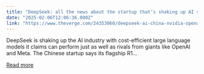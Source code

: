 ```yaml
---
title: "DeepSeek: all the news about the startup that’s shaking up AI stocks"
date: "2025-02-06T12:06:36.000Z"
link: "https://www.theverge.com/24353060/deepseek-ai-china-nvidia-openai"
---
```


DeepSeek is shaking up the AI industry with cost-efficient large language models it claims can perform just as well as rivals from giants like OpenAI and Meta. The Chinese startup says its flagship R1...

[Read more](https://www.theverge.com/24353060/deepseek-ai-china-nvidia-openai)
